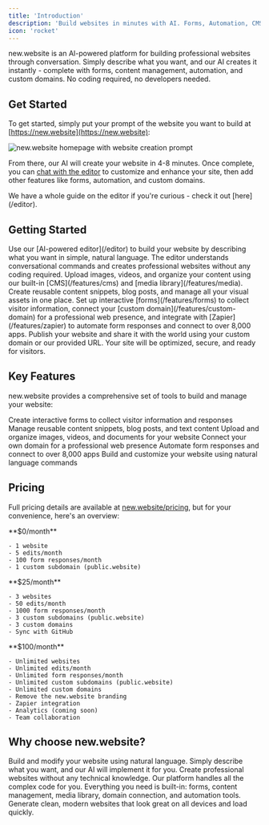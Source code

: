 ```yaml
---
title: 'Introduction'
description: 'Build websites in minutes with AI. Forms, Automation, CMS included. '
icon: 'rocket'
---
```


new.website is an AI-powered platform for building professional websites through conversation. Simply describe what you want, and our AI creates it instantly - complete with forms, content management, automation, and custom domains. No coding required, no developers needed.

## Get Started

To get started, simply put your prompt of the website you want to build at [https://new.website](https://new.website):

<Frame>
  <img src="/images/introduction/step-1.png" alt="new.website homepage with website creation prompt" />
</Frame>

From there, our AI will create your website in 4-8 minutes. Once complete, you can [chat with the editor](/editor) to customize and enhance your site, then add other features like forms, automation, and custom domains.

<Tip>
  We have a whole guide on the editor if you're curious - check it out [here](/editor).
</Tip>

## Getting Started

<Steps>
  <Step title="Create Your Website">
    Use our [AI-powered editor](/editor) to build your website by describing what you want in simple, natural language. The editor understands conversational commands and creates professional websites without any coding required.
  </Step>
  
  <Step title="Add Content and Media">
    Upload images, videos, and organize your content using our built-in [CMS](/features/cms) and [media library](/features/media). Create reusable content snippets, blog posts, and manage all your visual assets in one place.
  </Step>
  
  <Step title="Configure Features">
    Set up interactive [forms](/features/forms) to collect visitor information, connect your [custom domain](/features/custom-domain) for a professional web presence, and integrate with [Zapier](/features/zapier) to automate form responses and connect to over 8,000 apps.
  </Step>
  
  <Step title="Publish and Share">
    Publish your website and share it with the world using your custom domain or our provided URL. Your site will be optimized, secure, and ready for visitors.
  </Step>
</Steps>

## Key Features

new.website provides a comprehensive set of tools to build and manage your website:

<CardGroup cols={2}>
  <Card title="Forms" icon="file-invoice" href="/features/forms">
    Create interactive forms to collect visitor information and responses
  </Card>
  
  <Card title="Content Management" icon="folder-open" href="/features/cms">
    Manage reusable content snippets, blog posts, and text content
  </Card>
  
  <Card title="Media Library" icon="photo-film" href="/features/media">
    Upload and organize images, videos, and documents for your website
  </Card>
  
  <Card title="Custom Domains" icon="globe" href="/features/custom-domain">
    Connect your own domain for a professional web presence
  </Card>
  
  <Card title="Zapier Integration" icon="bolt" href="/features/zapier">
    Automate form responses and connect to over 8,000 apps
  </Card>
  
  <Card title="AI Editor" icon="robot" href="/editor">
    Build and customize your website using natural language commands
  </Card>
</CardGroup>

## Pricing

Full pricing details are available at [new.website/pricing](https://new.website/pricing), but for your convenience, here's an overview:

<CardGroup cols={3}>
  <Card title="Free" icon="gift">
    **$0/month**
    
    - 1 website
    - 5 edits/month
    - 100 form responses/month
    - 1 custom subdomain (public.website)
  </Card>
  
  <Card title="Hobby" icon="star">
    **$25/month**
    
    - 3 websites
    - 50 edits/month
    - 1000 form responses/month
    - 3 custom subdomains (public.website)
    - 3 custom domains
    - Sync with GitHub
  </Card>
  
  <Card title="Pro" icon="crown">
    **$100/month**
    
    - Unlimited websites
    - Unlimited edits/month
    - Unlimited form responses/month
    - Unlimited custom subdomains (public.website)
    - Unlimited custom domains
    - Remove the new.website branding
    - Zapier integration
    - Analytics (coming soon)
    - Team collaboration
  </Card>
</CardGroup>

## Why choose new.website?

<AccordionGroup>
  <Accordion title="AI-Powered Editor">
    Build and modify your website using natural language. Simply describe what you want, and our AI will implement it for you.
  </Accordion>

  <Accordion title="No Coding Required">
    Create professional websites without any technical knowledge. Our platform handles all the complex code for you.
  </Accordion>

  <Accordion title="Integrated Tools">
    Everything you need is built-in: forms, content management, media library, domain connection, and automation tools.
  </Accordion>

  <Accordion title="Professional Results">
    Generate clean, modern websites that look great on all devices and load quickly.
  </Accordion>
</AccordionGroup>
